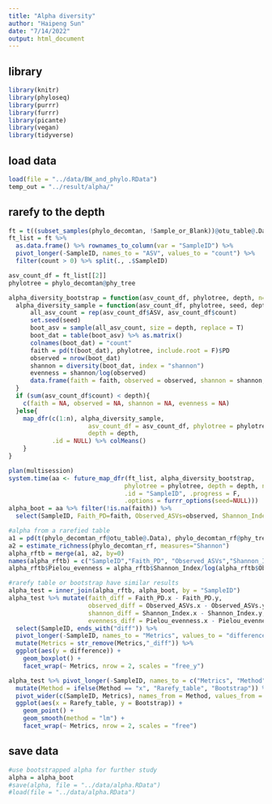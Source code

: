 ```yaml
---
title: "Alpha diversity"
author: "Haipeng Sun"
date: "7/14/2022"
output: html_document
---
```


## library
```r
library(knitr)
library(phyloseq)
library(purrr)
library(furrr)
library(picante)
library(vegan)
library(tidyverse)
```

## load data
```r
load(file = "../data/BW_and_phylo.RData")
temp_out = "../result/alpha/"
```

## rarefy to the depth
```r
ft = t((subset_samples(phylo_decomtan, !Sample_or_Blank))@otu_table@.Data)
ft_list = ft %>% 
  as.data.frame() %>% rownames_to_column(var = "SampleID") %>%
  pivot_longer(-SampleID, names_to = "ASV", values_to = "count") %>%
  filter(count > 0) %>% split(., .$SampleID)

asv_count_df = ft_list[[2]]
phylotree = phylo_decomtan@phy_tree

alpha_diversity_bootstrap = function(asv_count_df, phylotree, depth, n=100){
  alpha_diversity_sample = function(asv_count_df, phylotree, seed, depth){
      all_asv_count = rep(asv_count_df$ASV, asv_count_df$count)
      set.seed(seed)
      boot_asv = sample(all_asv_count, size = depth, replace = T)
      boot_dat = table(boot_asv) %>% as.matrix() 
      colnames(boot_dat) = "count"
      faith = pd(t(boot_dat), phylotree, include.root = F)$PD
      observed = nrow(boot_dat)
      shannon = diversity(boot_dat, index = "shannon")
      evenness = shannon/log(observed)
      data.frame(faith = faith, observed = observed, shannon = shannon, evenness = evenness)
  }
  if (sum(asv_count_df$count) < depth){
    c(faith = NA, observed = NA, shannon = NA, evenness = NA)
  }else{
    map_dfr(c(1:n), alpha_diversity_sample, 
                      asv_count_df = asv_count_df, phylotree = phylotree, 
                      depth = depth,
            .id = NULL) %>% colMeans()
    }
}

plan(multisession)
system.time(aa <- future_map_dfr(ft_list, alpha_diversity_bootstrap, 
                                phylotree = phylotree, depth = depth, n = 1000, 
                                .id = "SampleID", .progress = F,
                                .options = furrr_options(seed=NULL)))
alpha_boot = aa %>% filter(!is.na(faith)) %>%
  select(SampleID, Faith_PD=faith, Observed_ASVs=observed, Shannon_Index=shannon, Pielou_evenness=evenness)

#alpha from a rarefied table
a1 = pd(t(phylo_decomtan_rf@otu_table@.Data), phylo_decomtan_rf@phy_tree, include.root = F)
a2 = estimate_richness(phylo_decomtan_rf, measures="Shannon")
alpha_rftb = merge(a1, a2, by=0)
names(alpha_rftb) = c("SampleID","Faith_PD", "Observed_ASVs","Shannon_Index")
alpha_rftb$Pielou_evenness = alpha_rftb$Shannon_Index/log(alpha_rftb$Observed_ASVs)

#rarefy table or bootstrap have similar results
alpha_test = inner_join(alpha_rftb, alpha_boot, by = "SampleID")
alpha_test %>% mutate(faith_diff = Faith_PD.x - Faith_PD.y,
                      observed_diff = Observed_ASVs.x - Observed_ASVs.y,
                      shannon_diff = Shannon_Index.x - Shannon_Index.y,
                      evenness_diff = Pielou_evenness.x - Pielou_evenness.y) %>%
  select(SampleID, ends_with("diff")) %>% 
  pivot_longer(-SampleID, names_to = "Metrics", values_to = "difference") %>% 
  mutate(Metrics = str_remove(Metrics,"_diff")) %>% 
  ggplot(aes(y = difference)) + 
    geom_boxplot() + 
    facet_wrap(~ Metrics, nrow = 2, scales = "free_y")

alpha_test %>% pivot_longer(-SampleID, names_to = c("Metrics", "Method"), names_sep = "\\.") %>% 
  mutate(Method = ifelse(Method == "x", "Rarefy_table", "Bootstrap")) %>% 
  pivot_wider(c(SampleID, Metrics), names_from = Method, values_from = value) %>% 
  ggplot(aes(x = Rarefy_table, y = Bootstrap)) + 
    geom_point() + 
    geom_smooth(method = "lm") + 
    facet_wrap(~ Metrics, nrow = 2, scales = "free")
```

## save data
```r
#use bootstrapped alpha for further study
alpha = alpha_boot
#save(alpha, file = "../data/alpha.RData")
#load(file = "../data/alpha.RData")
```


















